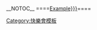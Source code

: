 <noinclude>[[Category:快樂會模板]]</noinclude><includeonly></includeonly>
<noinclude>__NOTOC__
</noinclude>====[[User:{{{1|Example}}}]]====
{{快樂會申請考量|{{{1|Example}}}}}
